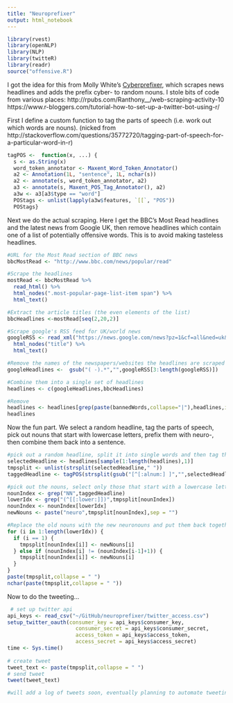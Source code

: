 ```yaml
---
title: "Neuroprefixer"
output: html_notebook
---
```


```r
library(rvest)
library(openNLP)
library(NLP)
library(twitteR)
library(readr)
source("offensive.R")
```

I got the idea for this from Molly White's [Cyberprefixer](https://twitter.com/cyberprefixer), which scrapes news headlines and adds the prefix cyber- to random nouns. I stole bits of code from various places: 
http://rpubs.com/Ranthony__/web-scraping-activity-10
https://www.r-bloggers.com/tutorial-how-to-set-up-a-twitter-bot-using-r/

First I define a custom function to tag the parts of speech (i.e. work out which words are nouns). (nicked from http://stackoverflow.com/questions/35772720/tagging-part-of-speech-for-a-particular-word-in-r)

```r
tagPOS <-  function(x, ...) {
  s <- as.String(x)
  word_token_annotator <- Maxent_Word_Token_Annotator()
  a2 <- Annotation(1L, "sentence", 1L, nchar(s))
  a2 <- annotate(s, word_token_annotator, a2)
  a3 <- annotate(s, Maxent_POS_Tag_Annotator(), a2)
  a3w <- a3[a3$type == "word"]
  POStags <- unlist(lapply(a3w$features, `[[`, "POS"))
  POStags}
```

Next we do the actual scraping. Here I get the BBC's Most Read headlines and the latest news from Google UK, then remove headlines which contain one of a list of potentially offensive words. This is to avoid making tasteless headlines.

```r
#URL for the Most Read section of BBC news
bbcMostRead <- "http://www.bbc.com/news/popular/read"

#Scrape the headlines
mostRead <- bbcMostRead %>% 
  read_html() %>% 
  html_nodes(".most-popular-page-list-item span") %>% 
  html_text()

#Extract the article titles (the even elements of the list)
bbcHeadlines <-mostRead[seq(2,20,2)]

#Scrape google's RSS feed for UK/world news
googleRSS <- read_xml("https://news.google.com/news?pz=1&cf=all&ned=uk&hl=en&output=rss") %>%
  html_nodes("title") %>%
  html_text()

#Remove the names of the newspapers/websites the headlines are scraped from, and the two useless titles at the start of the list of headlines
googleHeadlines <-  gsub("( -).*","",googleRSS[3:length(googleRSS)])

#Combine them into a single set of headlines
headlines <- c(googleHeadlines,bbcHeadlines)

#Remove 
headlines <- headlines[grep(paste(bannedWords,collapse="|"),headlines,invert = TRUE,ignore.case = TRUE)]
headlines
```

Now the fun part. We select a random headline, tag the parts of speech, pick out nouns that start with lowercase letters, prefix them with neuro-, then combine them back into a sentence.

```r

#pick out a random headline, split it into single words and then tag those words as nouns etc.
selectedHeadline <- headlines[sample(1:length(headlines),1)]
tmpsplit <- unlist(strsplit(selectedHeadline," "))
taggedHeadline <- tagPOS(strsplit(gsub("[^[:alnum:] ]","",selectedHeadline)," ")[[1]])

#pick out the nouns, select only those that start with a lowercase letter, and add prefix them with neuro
nounIndex <- grep("NN",taggedHeadline)
lowerIdx <- grep("(^[[:lower:]])",tmpsplit[nounIndex])
nounIndex <- nounIndex[lowerIdx]
newNouns <- paste("neuro",tmpsplit[nounIndex],sep = "")

#Replace the old nouns with the new neuronouns and put them back together to make a new headline. This also checks to make sure two consecutive words aren't replaced.
for (i in 1:length(lowerIdx)) {
  if (i == 1) {
    tmpsplit[nounIndex[i]] <- newNouns[i]
  } else if (nounIndex[i] != (nounIndex[i-1]+1)) {
    tmpsplit[nounIndex[i]] <- newNouns[i]
  }
}
paste(tmpsplit,collapse = " ")
nchar(paste(tmpsplit,collapse = " "))
```

Now to do the tweeting...

```r
 # set up twitter api
api_keys <- read_csv("~/GitHub/neuroprefixer/twitter_access.csv")
setup_twitter_oauth(consumer_key = api_keys$consumer_key,
                      consumer_secret = api_keys$consumer_secret,
                      access_token = api_keys$access_token,
                      access_secret = api_keys$access_secret)
time <- Sys.time()
  
# create tweet
tweet_text <- paste(tmpsplit,collapse = " ")
# send tweet
tweet(tweet_text)

#will add a log of tweets soon, eventually planning to automate tweeting...
```
